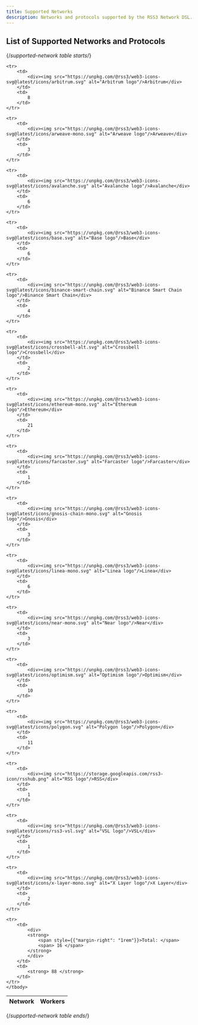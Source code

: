 ```yaml
---
title: Supported Networks
description: Networks and protocols supported by the RSS3 Network DSL.
---
```


## List of Supported Networks and Protocols

{/*supported-network table starts*/}


<table id="network-table">
	<thead>
		<tr>
			<th>Network</th>
			<th>Workers</th>
		</tr>
	</thead>
	<tbody>

	<tr>
		<td>
			<div><img src="https://unpkg.com/@rss3/web3-icons-svg@latest/icons/arbitrum.svg" alt="Arbitrum logo"/>Arbitrum</div>
		</td>
		<td>
			8
		</td>
	</tr>
	
	<tr>
		<td>
			<div><img src="https://unpkg.com/@rss3/web3-icons-svg@latest/icons/arweave-mono.svg" alt="Arweave logo"/>Arweave</div>
		</td>
		<td>
			3
		</td>
	</tr>
	
	<tr>
		<td>
			<div><img src="https://unpkg.com/@rss3/web3-icons-svg@latest/icons/avalanche.svg" alt="Avalanche logo"/>Avalanche</div>
		</td>
		<td>
			6
		</td>
	</tr>
	
	<tr>
		<td>
			<div><img src="https://unpkg.com/@rss3/web3-icons-svg@latest/icons/base.svg" alt="Base logo"/>Base</div>
		</td>
		<td>
			6
		</td>
	</tr>
	
	<tr>
		<td>
			<div><img src="https://unpkg.com/@rss3/web3-icons-svg@latest/icons/binance-smart-chain.svg" alt="Binance Smart Chain logo"/>Binance Smart Chain</div>
		</td>
		<td>
			4
		</td>
	</tr>
	
	<tr>
		<td>
			<div><img src="https://unpkg.com/@rss3/web3-icons-svg@latest/icons/crossbell-alt.svg" alt="Crossbell logo"/>Crossbell</div>
		</td>
		<td>
			2
		</td>
	</tr>
	
	<tr>
		<td>
			<div><img src="https://unpkg.com/@rss3/web3-icons-svg@latest/icons/ethereum-mono.svg" alt="Ethereum logo"/>Ethereum</div>
		</td>
		<td>
			21
		</td>
	</tr>
	
	<tr>
		<td>
			<div><img src="https://unpkg.com/@rss3/web3-icons-svg@latest/icons/farcaster.svg" alt="Farcaster logo"/>Farcaster</div>
		</td>
		<td>
			1
		</td>
	</tr>
	
	<tr>
		<td>
			<div><img src="https://unpkg.com/@rss3/web3-icons-svg@latest/icons/gnosis-chain-mono.svg" alt="Gnosis logo"/>Gnosis</div>
		</td>
		<td>
			3
		</td>
	</tr>
	
	<tr>
		<td>
			<div><img src="https://unpkg.com/@rss3/web3-icons-svg@latest/icons/linea-mono.svg" alt="Linea logo"/>Linea</div>
		</td>
		<td>
			6
		</td>
	</tr>
	
	<tr>
		<td>
			<div><img src="https://unpkg.com/@rss3/web3-icons-svg@latest/icons/near-mono.svg" alt="Near logo"/>Near</div>
		</td>
		<td>
			3
		</td>
	</tr>
	
	<tr>
		<td>
			<div><img src="https://unpkg.com/@rss3/web3-icons-svg@latest/icons/optimism.svg" alt="Optimism logo"/>Optimism</div>
		</td>
		<td>
			10
		</td>
	</tr>
	
	<tr>
		<td>
			<div><img src="https://unpkg.com/@rss3/web3-icons-svg@latest/icons/polygon.svg" alt="Polygon logo"/>Polygon</div>
		</td>
		<td>
			11
		</td>
	</tr>
	
	<tr>
		<td>
			<div><img src="https://storage.googleapis.com/rss3-icon/rsshub.png" alt="RSS logo"/>RSS</div>
		</td>
		<td>
			1
		</td>
	</tr>
	
	<tr>
		<td>
			<div><img src="https://unpkg.com/@rss3/web3-icons-svg@latest/icons/rss3-vsl.svg" alt="VSL logo"/>VSL</div>
		</td>
		<td>
			1
		</td>
	</tr>
	
	<tr>
		<td>
			<div><img src="https://unpkg.com/@rss3/web3-icons-svg@latest/icons/x-layer-mono.svg" alt="X Layer logo"/>X Layer</div>
		</td>
		<td>
			2
		</td>
	</tr>
	
	<tr>
		<td>
			<div>
			<strong>
				<span style={{"margin-right": "1rem"}}>Total: </span>
				<span> 16 </span>
			</strong>
			</div>
		</td>
		<td>
			<strong> 88 </strong>
		</td>
	</tr>
	</tbody>
</table>


{/*supported-network table ends*/}

